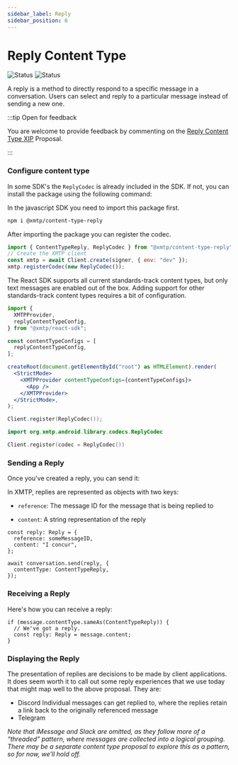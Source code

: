 ```yaml
---
sidebar_label: Reply
sidebar_position: 6
---
```



# Reply Content Type

![Status](https://img.shields.io/badge/Content_type_status-Standards--track-yellow) ![Status](https://img.shields.io/badge/Reference_implementation_status-Beta-yellow)

A reply is a method to directly respond to a specific message in a conversation. Users can select and reply to a particular message instead of sending a new one.

:::tip Open for feedback

You are welcome to provide feedback by commenting on the [Reply Content Type XIP](https://github.com/orgs/xmtp/discussions/35) Proposal.

:::

### Configure content type

In some SDK's the `ReplyCodec` is already included in the SDK. If not, you can install the package using the following command:

<Tabs groupId="sdk-langs">
<TabItem value="js" label="JavaScript"  attributes={{className: "js_tab"}}>

In the javascript SDK you need to import this package first.

```bash
npm i @xmtp/content-type-reply
```

After importing the package you can register the codec.

```jsx
import { ContentTypeReply, ReplyCodec } from "@xmtp/content-type-reply";
// Create the XMTP client
const xmtp = await Client.create(signer, { env: "dev" });
xmtp.registerCodec(new ReplyCodec());
```

</TabItem>
<TabItem value="react" label="React"  attributes={{className: "react_tab"}}>

The React SDK supports all current standards-track content types, but only text messages are enabled out of the box. Adding support for other standards-track content types requires a bit of configuration.

```jsx
import {
  XMTPProvider,
  replyContentTypeConfig,
} from "@xmtp/react-sdk";

const contentTypeConfigs = [
  replyContentTypeConfig,
];

createRoot(document.getElementById("root") as HTMLElement).render(
  <StrictMode>
    <XMTPProvider contentTypeConfigs={contentTypeConfigs}>
      <App />
    </XMTPProvider>
  </StrictMode>,
);
```

</TabItem>
<TabItem value="swift" label="Swift"  attributes={{className: "swift_tab"}}>

```swift
Client.register(ReplyCodec());
```

</TabItem>
<TabItem value="kotlin" label="Kotlin"  attributes={{className: "kotlin_tab"}}>

```kotlin
import org.xmtp.android.library.codecs.ReplyCodec

Client.register(codec = ReplyCodec())
```

</TabItem>
</Tabs>

### Sending a Reply

Once you've created a reply, you can send it:

In XMTP, replies are represented as objects with two keys:

- `reference`: The message ID for the message that is being replied to

- `content`: A string representation of the reply

<Tabs groupId="sdk-langs">
<TabItem value="js" label="JavaScript"  attributes={{className: "js_tab"}}>

```tsx
const reply: Reply = {
  reference: someMessageID,
  content: "I concur",
};

await conversation.send(reply, {
  contentType: ContentTypeReply,
});
```

</TabItem></Tabs>

### Receiving a Reply

Here's how you can receive a reply:

<Tabs groupId="sdk-langs">
<TabItem value="js" label="JavaScript"  attributes={{className: "js_tab"}}>

```tsx
if (message.contentType.sameAs(ContentTypeReply)) {
  // We've got a reply.
  const reply: Reply = message.content;
}
```

</TabItem></Tabs>

### Displaying the Reply

The presentation of replies are decisions to be made by client applications. It does seem worth it to call out some reply experiences that we use today that might map well to the above proposal. They are:

- Discord
  Individual messages can get replied to, where the replies retain a link back to the originally referenced message
- Telegram

_Note that iMessage and Slack are omitted, as they follow more of a “threaded” pattern, where messages are collected into a logical grouping. There may be a separate content type proposal to explore this as a pattern, so for now, we’ll hold off._
